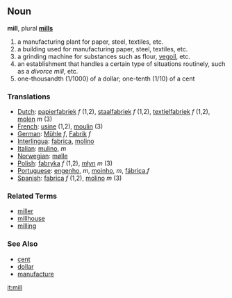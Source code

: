 ==Noun==
'''mill''', plural '''[[mills]]'''

# a manufacturing plant for paper, steel, textiles, etc.
# a building used for manufacturing paper, steel, textiles, etc.
# a grinding machine for substances such as flour, [[w:vegoil|vegoil]], etc.
# an establishment that handles a certain type of situations routinely, such as a ''divorce mill'', etc.
# one-thousandth (1/1000) of a dollar; one-tenth (1/10) of a cent

=== Translations ===
*[[Dutch]]: [[papierfabriek]] ''f'' (1,2), [[staalfabriek]] ''f'' (1,2), [[textielfabriek]] ''f'' (1,2), [[molen]] ''m'' (3)
*[[French]]: [[usine]] (1,2), [[moulin]] (3)
*[[German]]: [[Mühle]] ''f'', [[Fabrik]] ''f''
*[[Interlingua]]: [[fabrica]], [[molino]]
*[[Italian]]: [[mulino]], ''m''
*[[Norwegian]]: [[mølle]]
*[[Polish]]: [[fabryka]] ''f'' (1,2), [[młyn]] ''m'' (3)
*[[Portuguese]]: [[engenho]], ''m'', [[moinho]], ''m'', [[fábrica]],''f''
*[[Spanish]]: [[fabrica]] ''f'' (1,2), [[molino]] ''m'' (3)

===Related Terms===
*[[miller]]
*[[millhouse]]
*[[milling]]

===See Also===
*[[cent]]
*[[dollar]]
*[[manufacture]]

[[it:mill]]